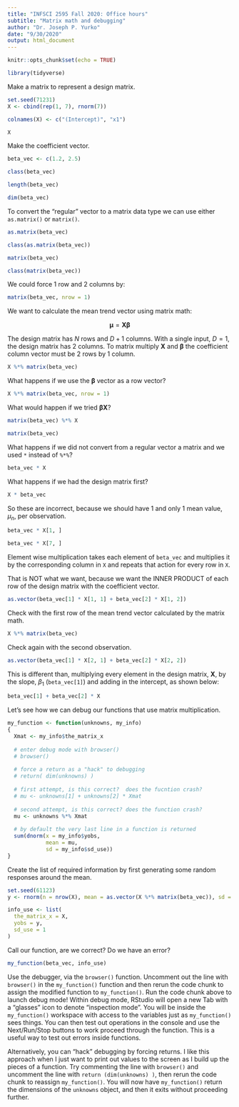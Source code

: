 ```yaml
---
title: "INFSCI 2595 Fall 2020: Office hours"
subtitle: "Matrix math and debugging"
author: "Dr. Joseph P. Yurko"
date: "9/30/2020"
output: html_document
---
```


```r
knitr::opts_chunk$set(echo = TRUE)
```

```r
library(tidyverse)
```

Make a matrix to represent a design matrix.  

```r
set.seed(71231)
X <- cbind(rep(1, 7), rnorm(7))

colnames(X) <- c("(Intercept)", "x1")
```

```r
X
```

Make the coefficient vector.  

```r
beta_vec <- c(1.2, 2.5)

class(beta_vec)

length(beta_vec)

dim(beta_vec)
```

To convert the "regular" vector to a matrix data type we can use either `as.matrix()` or `matrix()`.  

```r
as.matrix(beta_vec)

class(as.matrix(beta_vec))
```

```r
matrix(beta_vec)

class(matrix(beta_vec))
```

We could force 1 row and 2 columns by:  

```r
matrix(beta_vec, nrow = 1)
```

We want to calculate the mean trend vector using matrix math:  

$$ 
\boldsymbol{\mu} = \mathbf{X} \boldsymbol{\beta}
$$

The design matrix has $N$ rows and $D+1$ columns. With a single input, $D=1$, the design matrix has 2 columns. To matrix multiply $\mathbf{X}$ and $\boldsymbol{\beta}$ the coefficient column vector must be 2 rows by 1 column.  

```r
X %*% matrix(beta_vec)
```

What happens if we use the $\boldsymbol{\beta}$ vector as a row vector?  

```r
X %*% matrix(beta_vec, nrow = 1)
```

What would happen if we tried $\boldsymbol{\beta} \mathbf{X}$?  

```r
matrix(beta_vec) %*% X
```

```r
matrix(beta_vec)
```

What happens if we did not convert from a regular vector a matrix and we used `*` instead of `%*%`?  

```r
beta_vec * X
```

What happens if we had the design matrix first?  

```r
X * beta_vec
```

So these are incorrect, because we should have 1 and only 1 mean value, $\mu_n$, per observation.  

```r
beta_vec * X[1, ]
```

```r
beta_vec * X[7, ]
```

Element wise multiplication takes each element of `beta_vec` and multiplies it by the corresponding column in `X` and repeats that action for every row in `X`.  

That is NOT what we want, because we want the INNER PRODUCT of each row of the design matrix with the coefficient vector.  

```r
as.vector(beta_vec[1] * X[1, 1] + beta_vec[2] * X[1, 2])
```

Check with the first row of the mean trend vector calculated by the matrix math.  

```r
X %*% matrix(beta_vec)
```

Check again with the second observation.  

```r
as.vector(beta_vec[1] * X[2, 1] + beta_vec[2] * X[2, 2])
```

This is different than, multiplying every element in the design matrix, $\mathbf{X}$, by the slope, $\beta_1$ (`beta_vec[1]`) and adding in the intercept, as shown below:  

```r
beta_vec[1] + beta_vec[2] * X
```

Let's see how we can debug our functions that use matrix multiplication.  

```r
my_function <- function(unknowns, my_info)
{
  Xmat <- my_info$the_matrix_x
  
  # enter debug mode with browser()
  # browser()
  
  # force a return as a "hack" to debugging
  # return( dim(unknowns) )
  
  # first attempt, is this correct?  does the fucntion crash?
  # mu <- unknowns[1] + unknowns[2] * Xmat
  
  # second attempt, is this correct? does the function crash?
  mu <- unknowns %*% Xmat
  
  # by default the very last line in a function is returned
  sum(dnorm(x = my_info$yobs,
            mean = mu,
            sd = my_info$sd_use))
}
```

Create the list of required information by first generating some random responses around the mean.  

```r
set.seed(61123)
y <- rnorm(n = nrow(X), mean = as.vector(X %*% matrix(beta_vec)), sd = 1)
```

```r
info_use <- list(
  the_matrix_x = X,
  yobs = y,
  sd_use = 1
)
```

Call our function, are we correct? Do we have an error?    

```r
my_function(beta_vec, info_use)
```

Use the debugger, via the `browser()` function. Uncomment out the line with `browser()` in the `my_function()` function and then rerun the code chunk to assign the modified function to `my_function()`. Run the code chunk above to launch debug mode! Within debug mode, RStudio will open a new Tab with a "glasses" icon to denote "inspection mode". You will be inside the `my_function()` workspace with access to the variables just as `my_function()` sees things. You can then test out operations in the console and use the Next/Run/Stop buttons to work proceed through the function. This is a useful way to test out errors inside functions.  

Alternatively, you can "hack" debugging by forcing returns. I like this approach when I just want to print out values to the screen as I build up the pieces of a function. Try commenting the line with `browser()` and uncomment the line with `return (dim(unknowns) )`, then rerun the code chunk to reassign `my_function()`. You will now have `my_function()` return the dimensions of the `unknowns` object, and then it exits without proceeding further.  